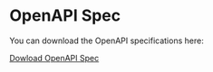 # OpenAPI Spec

You can download the OpenAPI specifications here:

[Dowload OpenAPI Spec](https://api.artifactsmmo.com/openapi.json) 